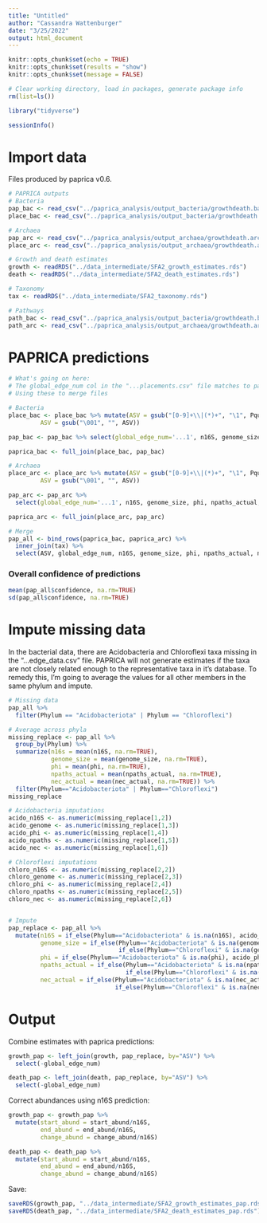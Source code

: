 ```yaml
---
title: "Untitled"
author: "Cassandra Wattenburger"
date: "3/25/2022"
output: html_document
---
```


```r
knitr::opts_chunk$set(echo = TRUE)
knitr::opts_chunk$set(results = "show")
knitr::opts_chunk$set(message = FALSE)
```

```r
# Clear working directory, load in packages, generate package info
rm(list=ls())

library("tidyverse")

sessionInfo()
```

# Import data

Files produced by paprica v0.6.

```r
# PAPRICA outputs
# Bacteria
pap_bac <- read_csv("../paprica_analysis/output_bacteria/growthdeath.bacteria.edge_data.csv")
place_bac <- read_csv("../paprica_analysis/output_bacteria/growthdeath.bacteria.combined_16S.bacteria.tax.placements.csv")

# Archaea
pap_arc <- read_csv("../paprica_analysis/output_archaea/growthdeath.archaea.edge_data.csv")
place_arc <- read_csv("../paprica_analysis/output_archaea/growthdeath.archaea.combined_16S.archaea.tax.placements.csv")

# Growth and death estimates
growth <- readRDS("../data_intermediate/SFA2_growth_estimates.rds")
death <- readRDS("../data_intermediate/SFA2_death_estimates.rds")

# Taxonomy
tax <- readRDS("../data_intermediate/SFA2_taxonomy.rds")

# Pathways
path_bac <- read_csv("../paprica_analysis/output_bacteria/growthdeath.bacteria.pathways.csv")
path_arc <- read_csv("../paprica_analysis/output_archaea/growthdeath.archaea.pathways.csv")
```

# PAPRICA predictions

```r
# What's going on here:
# The global_edge_num col in the "...placements.csv" file matches to part of the string in the Pquery col in the "...edge_data.csv" file
# Using these to merge files

# Bacteria
place_bac <- place_bac %>% mutate(ASV = gsub("[0-9]+\\|(*)+", "\1", Pquery),
         ASV = gsub("\001", "", ASV))

pap_bac <- pap_bac %>% select(global_edge_num='...1', n16S, genome_size, phi, npaths_actual, nec_actual, confidence, branch_length)

paprica_bac <- full_join(place_bac, pap_bac)

# Archaea
place_arc <- place_arc %>% mutate(ASV = gsub("[0-9]+\\|(*)+", "\1", Pquery),
         ASV = gsub("\001", "", ASV))

pap_arc <- pap_arc %>% 
  select(global_edge_num='...1', n16S, genome_size, phi, npaths_actual, nec_actual, confidence, branch_length)

paprica_arc <- full_join(place_arc, pap_arc)

# Merge
pap_all <- bind_rows(paprica_bac, paprica_arc) %>% 
  inner_join(tax) %>% 
  select(ASV, global_edge_num, n16S, genome_size, phi, npaths_actual, nec_actual, confidence, branch_length, Domain:Species)
```

### Overall confidence of predictions

```r
mean(pap_all$confidence, na.rm=TRUE)
sd(pap_all$confidence, na.rm=TRUE)
```

# Impute missing data

In the bacterial data, there are Acidobacteria and Chloroflexi taxa missing in the "...edge_data.csv" file. PAPRICA will not generate estimates if the taxa are not closely related enough to the representative taxa in it's database. To remedy this, I'm going to average the values for all other members in the same phylum and impute.

```r
# Missing data
pap_all %>% 
  filter(Phylum == "Acidobacteriota" | Phylum == "Chloroflexi")

# Average across phyla
missing_replace <- pap_all %>% 
  group_by(Phylum) %>% 
  summarize(n16s = mean(n16S, na.rm=TRUE),
            genome_size = mean(genome_size, na.rm=TRUE),
            phi = mean(phi, na.rm=TRUE),
            npaths_actual = mean(npaths_actual, na.rm=TRUE),
            nec_actual = mean(nec_actual, na.rm=TRUE)) %>% 
  filter(Phylum=="Acidobacteriota" | Phylum=="Chloroflexi")
missing_replace

# Acidobacteria imputations
acido_n16S <- as.numeric(missing_replace[1,2])
acido_genome <- as.numeric(missing_replace[1,3])
acido_phi <- as.numeric(missing_replace[1,4])
acido_npaths <- as.numeric(missing_replace[1,5])
acido_nec <- as.numeric(missing_replace[1,6])

# Chloroflexi imputations
chloro_n16S <- as.numeric(missing_replace[2,2])
chloro_genome <- as.numeric(missing_replace[2,3])
chloro_phi <- as.numeric(missing_replace[2,4])
chloro_npaths <- as.numeric(missing_replace[2,5])
chloro_nec <- as.numeric(missing_replace[2,6])


# Impute
pap_replace <- pap_all %>% 
  mutate(n16S = if_else(Phylum=="Acidobacteriota" & is.na(n16S), acido_n16S, if_else(Phylum=="Chloroflexi" & is.na(n16S), chloro_n16S, n16S)),
         genome_size = if_else(Phylum=="Acidobacteriota" & is.na(genome_size), acido_genome, 
                               if_else(Phylum=="Chloroflexi" & is.na(genome_size), chloro_genome, genome_size)),
         phi = if_else(Phylum=="Acidobacteriota" & is.na(phi), acido_phi, if_else(Phylum=="Chloroflexi" & is.na(phi), chloro_phi, phi)),
         npaths_actual = if_else(Phylum=="Acidobacteriota" & is.na(npaths_actual), acido_npaths, 
                                 if_else(Phylum=="Chloroflexi" & is.na(npaths_actual), chloro_npaths, npaths_actual)),
         nec_actual = if_else(Phylum=="Acidobacteriota" & is.na(nec_actual), acido_nec, 
                              if_else(Phylum=="Chloroflexi" & is.na(nec_actual), chloro_nec, nec_actual)))
```

# Output

Combine estimates with paprica predictions:

```r
growth_pap <- left_join(growth, pap_replace, by="ASV") %>% 
  select(-global_edge_num)

death_pap <- left_join(death, pap_replace, by="ASV") %>% 
  select(-global_edge_num)
```

Correct abundances using n16S prediction:

```r
growth_pap <- growth_pap %>%
  mutate(start_abund = start_abund/n16S,
         end_abund = end_abund/n16S,
         change_abund = change_abund/n16S)

death_pap <- death_pap %>%
  mutate(start_abund = start_abund/n16S,
         end_abund = end_abund/n16S,
         change_abund = change_abund/n16S)
```

Save:

```r
saveRDS(growth_pap, "../data_intermediate/SFA2_growth_estimates_pap.rds")
saveRDS(death_pap, "../data_intermediate/SFA2_death_estimates_pap.rds")
```